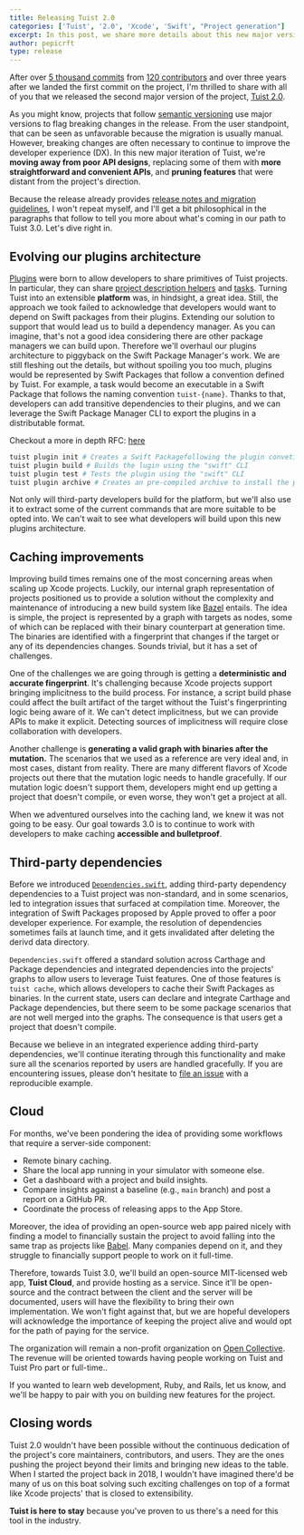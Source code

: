 ```yaml
---
title: Releasing Tuist 2.0
categories: ['Tuist', '2.0', 'Xcode', 'Swift', "Project generation"]
excerpt: In this post, we share more details about this new major version of the project, 2.0, and present the direction we are taking as we move towards 3.0.
author: pepicrft
type: release
---
```


After over [5 thousand commits](https://github.com/tuist/tuist/commits) from [120 contributors](https://github.com/tuist/tuist/graphs/contributors) and over three years after we landed the first commit on the project,
I'm thrilled to share with all of you that we released the second major version of the project, [Tuist 2.0](https://github.com/tuist/tuist/releases/tag/2.0.0).

As you might know,
projects that follow [semantic versioning](https://semver.org/) use major versions to flag breaking changes in the release.
From the user standpoint, that can be seen as unfavorable because the migration is usually manual.
However,
breaking changes are often necessary to continue to improve the developer experience (DX). 
In this new major iteration of Tuist,
we're  **moving away from poor API designs**, 
replacing some of them with **more straightforward and convenient APIs**,
and **pruning features** that were distant from the project's direction.

Because the release already provides [release notes and migration guidelines](https://github.com/tuist/tuist/releases/tag/2.0.0),
I won't repeat myself,
and I'll get a bit philosophical in the paragraphs that follow to tell you more about what's coming in our path to Tuist 3.0.
Let's dive right in.

## Evolving our plugins architecture

[Plugins](https://docs.tuist.io/plugins/using-plugins) were born to allow developers to share primitives of Tuist projects.
In particular, they can share [project description helpers](https://docs.tuist.io/guides/helpers) and [tasks](https://docs.tuist.io/commands/task).
Turning Tuist into an extensible **platform** was, 
in hindsight, 
a great idea.
Still, the approach we took failed to acknowledge that developers would want to depend on Swift packages from their plugins.
Extending our solution to support that would lead us to build a dependency manager.
As you can imagine,
that's not a good idea considering there are other package managers we can build upon.
Therefore we'll overhaul our plugins architecture to piggyback on the Swift Package Manager's work.
We are still fleshing out the details,
but without spoiling you too much,
plugins would be represented by Swift Packages that follow a convention defined by Tuist.
For example,
a task would become an executable in a Swift Package that follows the naming convention `tuist-{name}`.
Thanks to that, 
developers can add transitive dependencies to their plugins,
and we can leverage the Swift Package Manager CLI to export the plugins in a distributable format.

Checkout a more in depth RFC: [here](https://github.com/tuist/tuist/discussions/3491)
```bash
tuist plugin init # Creates a Swift Packagefollowing the plugin convetions
tuist plugin build # Builds the lugin using the "swift" CLI
tuist plugin test # Tests the plugin using the "swift" CLI
tuist plugin archive # Creates an pre-compiled archive to install the plugin
```

Not only will third-party developers build for the platform, 
but we'll also use it to extract some of the current commands that are more suitable to be opted into.
We can't wait to see what developers will build upon this new plugins architecture.

## Caching improvements

Improving build times remains one of the most concerning areas when scaling up Xcode projects.
Luckily, 
our internal graph representation of projects positioned us to provide a solution without the complexity and maintenance of introducing a new build system like [Bazel](https://bazel.build/) entails.
The idea is simple,
the project is represented by a graph with targets as nodes,
some of which can be replaced with their binary counterpart at generation time.
The binaries are identified with a fingerprint that changes if the target or any of its dependencies changes.
Sounds trivial, but it has a set of challenges.

One of the challenges we are going through is getting a **deterministic and accurate fingerprint**.
It's challenging because Xcode projects support bringing implicitness to the build process.
For instance,
a script build phase could affect the built artifact of the target without the Tuist's fingerprinting logic being aware of it.
We can't detect implicitness,
but we can provide APIs to make it explicit.
Detecting sources of implicitness will require close collaboration with developers.

Another challenge is **generating a valid graph with binaries after the mutation.**
The scenarios that we used as a reference are very ideal and,
in most cases, distant from reality.
There are many different flavors of Xcode projects out there that the mutation logic needs to handle gracefully.
If our mutation logic doesn't support them, 
developers might end up getting a project that doesn't compile,
or even worse,
they won't get a project at all.

When we adventured ourselves into the caching land,
we knew it was not going to be easy.
Our goal towards 3.0 is to continue to work with developers to make caching **accessible and bulletproof**.

## Third-party dependencies

Before we introduced [`Dependencies.swift`](https://docs.tuist.io/guides/third-party-dependencies),
adding third-party dependency dependencies to a Tuist project was non-standard,
and in some scenarios,
led to integration issues that surfaced at compilation time.
Moreover,
the integration of Swift Packages proposed by Apple proved to offer a poor developer experience.
For example,
the resolution of dependencies sometimes fails at launch time, 
and it gets invalidated after deleting the derivd data directory.

`Dependencies.swift` offered a standard solution across Carthage and Package dependencies
and integrated dependencies into the projects' graphs to allow users to leverage Tuist features.
One of those features is `tuist cache`,
which allows developers to cache their Swift Packages as binaries.
In the current state,
users can declare and integrate Carthage and Package dependencies,
but there seem to be some package scenarios that are not well merged into the graphs.
The consequence is that users get a project that doesn't compile.

Because we believe in an integrated experience adding third-party dependencies,
we'll continue iterating through this functionality and make sure all the scenarios reported by users are handled gracefully.
If you are encountering issues,
please don't hesitate to [file an issue](https://github.com/tuist/tuist/issues/new?assignees=&labels=&template=Bug_report.md) with a reproducible example.

## Cloud

For months,
we've been pondering the idea of providing some workflows that require a server-side component:

- Remote binary caching.
- Share the local app running in your simulator with someone else.
- Get a dashboard with a project and build insights.
- Compare insights against a baseline (e.g., `main` branch) and post a report on a GitHub PR.
- Coordinate the process of releasing apps to the App Store.

Moreover, the idea of providing an open-source web app paired nicely with finding a model to financially sustain the project to avoid falling into the same trap as projects like [Babel](https://babeljs.io/). Many companies depend on it, and they struggle to financially support people to work on it full-time. 

Therefore, towards Tuist 3.0, we'll build an open-source MIT-licensed web app, **Tuist Cloud**, 
and provide hosting as a service. 
Since it'll be open-source and the contract between the client and the server will be documented,
users will have the flexibility to bring their own implementation.
We won't fight against that,
but we are hopeful developers will acknowledge the importance of keeping the project alive and would opt for the path of paying for the service.

The organization will remain a non-profit organization on [Open Collective](https://opencollective.com/tuistapp). 
The revenue will be oriented towards having people working on Tuist and Tuist Pro part or full-time..

If you wanted to learn web development, Ruby, and Rails, 
let us know, 
and we'll be happy to pair with you on building new features for the project.

## Closing words

Tuist 2.0 wouldn't have been possible without the continuous dedication of the project's core maintainers, contributors, and users.
They are the ones pushing the project beyond their limits and bringing new ideas to the table.
When I started the project back in 2018, I wouldn't have imagined there'd be many of us on this boat solving such exciting challenges on top of a format like Xcode projects' that is closed to extensibility.

**Tuist is here to stay** because you've proven to us there's a need for this tool in the industry.